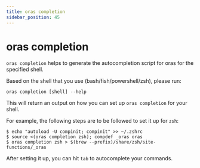```yaml
---
title: oras completion
sidebar_position: 45
---
```


# oras completion

`oras completion` helps to generate the autocompletion script for oras for the specified shell.

Based on the shell that you use (bash/fish/powershell/zsh), please run:

```
oras completion [shell] --help
```

This will return an output on how you can set up `oras completion` for your shell.

For example, the following steps are to be followed to set it up for `zsh`:

```
$ echo "autoload -U compinit; compinit" >> ~/.zshrc
$ source <(oras completion zsh); compdef _oras oras
$ oras completion zsh > $(brew --prefix)/share/zsh/site-functions/_oras
```

After setting it up, you can hit `tab` to autocomplete your commands.